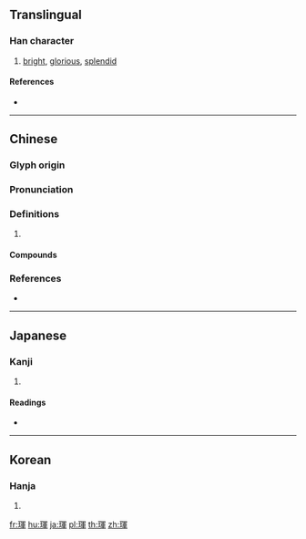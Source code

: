 {{character info/new}}
{{also|珲}}
==Translingual==

===Han character===
{{Han char|rn=96|rad=玉|as=09|sn=13|four=17156|canj=MGBJJ}}

# [[bright]], [[glorious]], [[splendid]]

====References====
* {{Han ref|kx=0736.110|dkj=21093|dj=1147.150|hdz=21128.110|uh=743F|ud=29759|bh=B7E9|bd=47081}}

----

==Chinese==
{{zh-forms|s=珲}}

===Glyph origin===
{{Han etym}}

===Pronunciation===
{{zh-pron
|m=huī
|c=wan4,fai1
|mc=y
|oc=y
|cat=
}}

===Definitions===
{{zh-hanzi}}

# {{rfdef|zh}}

====Compounds====
{{zh-der|璦琿條約|琿春河}}

===References===
* {{R:yue:mfccd}}

----

==Japanese==

===Kanji===
{{ja-kanji|grade=|rs=玉09}}

# {{defn|lang=ja|sort=玉09}}

====Readings====
* {{ja-readings|on=[[こん]] (kon), [[ごん]] (gon)|kun=|nanori=}}

----

==Korean==

===Hanja===
{{ko-hanja|hangeul=흔|eumhun=|rv=heun|mr=hŭn|y=hun}}

# {{defn|lang=ko|sort=玉09}}

[[fr:琿]]
[[hu:琿]]
[[ja:琿]]
[[pl:琿]]
[[th:琿]]
[[zh:琿]]
